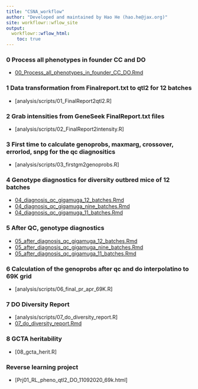 ```yaml
---
title: "CSNA_workflow"
author: "Developed and maintained by Hao He (hao.he@jax.org)"
site: workflowr::wflow_site
output:
  workflowr::wflow_html:
    toc: true
---
```


### 0 Process all phenotypes in founder CC and DO
* [00_Process_all_phenotypes_in_founder_CC_DO.Rmd](00_Process_all_phenotypes_in_founder_CC_DO.html)

### 1 Data transformation from Finalreport.txt to qtl2 for 12 batches
* [analysis/scripts/01_FinalReport2qtl2.R]

### 2 Grab intensities from GeneSeek FinalReport.txt files
* [analysis/scripts/02_FinalReport2intensity.R]

### 3 First time to calculate genoprobs, maxmarg, crossover, errorlod, snpg for the qc diagnositics
* [analysis/scripts/03_firstgm2genoprobs.R]

### 4 Genotype diagnostics for diversity outbred mice of 12 batches
* [04_diagnosis_qc_gigamuga_12_batches.Rmd](04_diagnosis_qc_gigamuga_12_batches.html)
* [04_diagnosis_qc_gigamuga_nine_batches.Rmd](04_diagnosis_qc_gigamuga_nine_batches.html)
* [04_diagnosis_qc_gigamuga_11_batches.Rmd](04_diagnosis_qc_gigamuga_11_batches.html)

### 5 After QC, genotype diagnostics
* [05_after_diagnosis_qc_gigamuga_12_batches.Rmd](05_after_diagnosis_qc_gigamuga_12_batches.html)
* [05_after_diagnosis_qc_gigamuga_nine_batches.Rmd](05_after_diagnosis_qc_gigamuga_nine_batches.html)
* [05_after_diagnosis_qc_gigamuga_11_batches.Rmd](05_after_diagnosis_qc_gigamuga_11_batches.html)

### 6 Calculation of the genoprobs after qc and do interpolatino to 69K grid
* [analysis/scripts/06_final_pr_apr_69K.R]

### 7 DO Diversity Report
* [analysis/scripts/07_do_diversity_report.R]
* [07_do_diversity_report.Rmd](07_do_diversity_report.html)

### 8 GCTA heritability 
* [08_gcta_herit.R]

### Reverse learning project
* [Prj01_RL_pheno_qtl2_DO_11092020_69k.html]
